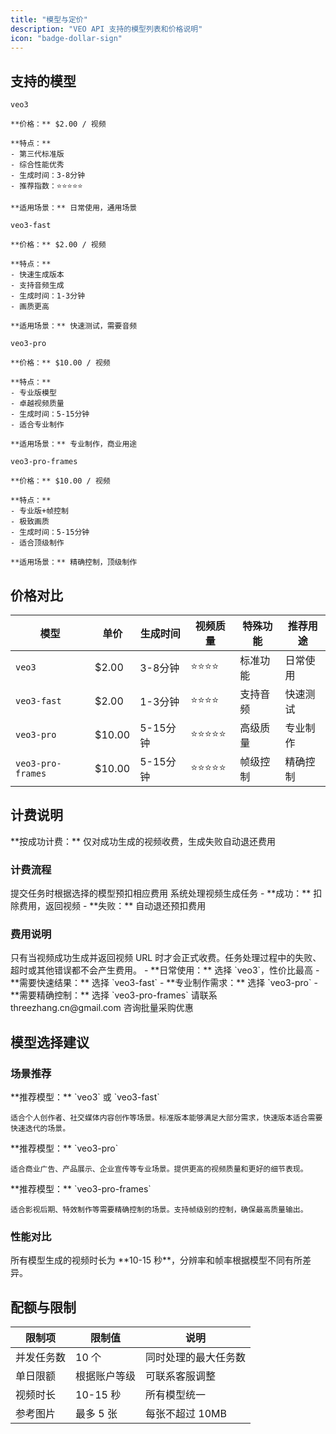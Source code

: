 ```yaml
---
title: "模型与定价"
description: "VEO API 支持的模型列表和价格说明"
icon: "badge-dollar-sign"
---
```


## 支持的模型

<CardGroup cols={2}>
  <Card title="VEO3" icon="sparkles">
    <div style={{ marginBottom: '8px' }}>
      <code style={{ fontSize: '14px', padding: '4px 8px', borderRadius: '4px', backgroundColor: '#f3f4f6' }}>veo3</code>
    </div>
    
    **价格：** $2.00 / 视频
    
    **特点：**
    - 第三代标准版
    - 综合性能优秀
    - 生成时间：3-8分钟
    - 推荐指数：⭐⭐⭐⭐⭐
    
    **适用场景：** 日常使用，通用场景
  </Card>

  <Card title="VEO3 Fast" icon="bolt">
    <div style={{ marginBottom: '8px' }}>
      <code style={{ fontSize: '14px', padding: '4px 8px', borderRadius: '4px', backgroundColor: '#f3f4f6' }}>veo3-fast</code>
    </div>
    
    **价格：** $2.00 / 视频
    
    **特点：**
    - 快速生成版本
    - 支持音频生成
    - 生成时间：1-3分钟
    - 画质更高
    
    **适用场景：** 快速测试，需要音频
  </Card>

  <Card title="VEO3 Pro" icon="crown">
    <div style={{ marginBottom: '8px' }}>
      <code style={{ fontSize: '14px', padding: '4px 8px', borderRadius: '4px', backgroundColor: '#f3f4f6' }}>veo3-pro</code>
    </div>
    
    **价格：** $10.00 / 视频
    
    **特点：**
    - 专业版模型
    - 卓越视频质量
    - 生成时间：5-15分钟
    - 适合专业制作
    
    **适用场景：** 专业制作，商业用途
  </Card>

  <Card title="VEO3 Pro Frames" icon="film">
    <div style={{ marginBottom: '8px' }}>
      <code style={{ fontSize: '14px', padding: '4px 8px', borderRadius: '4px', backgroundColor: '#f3f4f6' }}>veo3-pro-frames</code>
    </div>
    
    **价格：** $10.00 / 视频
    
    **特点：**
    - 专业版+帧控制
    - 极致画质
    - 生成时间：5-15分钟
    - 适合顶级制作
    
    **适用场景：** 精确控制，顶级制作
  </Card>
</CardGroup>

## 价格对比

| 模型 | 单价 | 生成时间 | 视频质量 | 特殊功能 | 推荐用途 |
|------|------|----------|----------|----------|----------|
| `veo3` | $2.00 | 3-8分钟 | ⭐⭐⭐⭐ | 标准功能 | 日常使用 |
| `veo3-fast` | $2.00 | 1-3分钟 | ⭐⭐⭐⭐ | 支持音频 | 快速测试 |
| `veo3-pro` | $10.00 | 5-15分钟 | ⭐⭐⭐⭐⭐ | 高级质量 | 专业制作 |
| `veo3-pro-frames` | $10.00 | 5-15分钟 | ⭐⭐⭐⭐⭐ | 帧级控制 | 精确控制 |

## 计费说明

<Info>
  **按成功计费：** 仅对成功生成的视频收费，生成失败自动退还费用
</Info>

### 计费流程

<Steps>
  <Step title="预扣费用">
    提交任务时根据选择的模型预扣相应费用
  </Step>
  <Step title="任务处理">
    系统处理视频生成任务
  </Step>
  <Step title="结果确认">
    - **成功：** 扣除费用，返回视频
    - **失败：** 自动退还预扣费用
  </Step>
</Steps>

### 费用说明

<Accordion>
  <AccordionItem title="什么情况下会收费？">
    只有当视频成功生成并返回视频 URL 时才会正式收费。任务处理过程中的失败、超时或其他错误都不会产生费用。
  </AccordionItem>
  
  <AccordionItem title="如何选择合适的模型？">
    - **日常使用：** 选择 `veo3`，性价比最高
    - **需要快速结果：** 选择 `veo3-fast`
    - **专业制作需求：** 选择 `veo3-pro`
    - **需要精确控制：** 选择 `veo3-pro-frames`
  </AccordionItem>
  
  <AccordionItem title="是否有批量优惠？">
    请联系 threezhang.cn@gmail.com 咨询批量采购优惠
  </AccordionItem>
</Accordion>

## 模型选择建议

### 场景推荐

<Tabs>
  <Tab title="个人创作">
    **推荐模型：** `veo3` 或 `veo3-fast`
    
    适合个人创作者、社交媒体内容创作等场景。标准版本能够满足大部分需求，快速版本适合需要快速迭代的场景。
  </Tab>
  
  <Tab title="商业制作">
    **推荐模型：** `veo3-pro`
    
    适合商业广告、产品展示、企业宣传等专业场景。提供更高的视频质量和更好的细节表现。
  </Tab>
  
  <Tab title="影视制作">
    **推荐模型：** `veo3-pro-frames`
    
    适合影视后期、特效制作等需要精确控制的场景。支持帧级别的控制，确保最高质量输出。
  </Tab>
</Tabs>

### 性能对比

<Note>
  所有模型生成的视频时长为 **10-15 秒**，分辨率和帧率根据模型不同有所差异。
</Note>

## 配额与限制

| 限制项 | 限制值 | 说明 |
|--------|--------|------|
| 并发任务数 | 10 个 | 同时处理的最大任务数 |
| 单日限额 | 根据账户等级 | 可联系客服调整 |
| 视频时长 | 10-15 秒 | 所有模型统一 |
| 参考图片 | 最多 5 张 | 每张不超过 10MB |